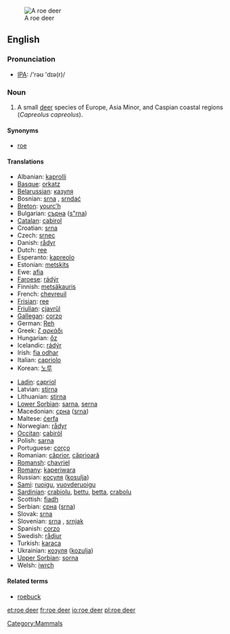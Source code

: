 [[Image:Capreolus capreolus (Marek Szczepanek).jpg|thumb|A roe deer]]
==English==
{{wikipedia}}
===Pronunciation===
*[[w:IPA|IPA]]: /'rəʊ 'dɪə(r)/

===Noun===
{{en-noun|roe deer}}

# A small [[deer]] species of Europe, Asia Minor, and Caspian coastal regions (''Capreolus capreolus'').

====Synonyms====
*[[roe]]

====Translations====
{{top}}
*Albanian: [[kaprolli]]
*[[Basque]]: [[orkatz]]
*[[Belarussian]]: [[казуля]]
*Bosnian: [[srna]] {{f}}, [[srndać]] {{m}}
*[[Breton]]: [[yourc’h]]
*Bulgarian: [[сърна]] ([[s"rna]])
*[[Catalan]]: [[cabirol]]
*Croatian: [[srna]]
*Czech: [[srnec]]
*Danish: [[rådyr]]
*Dutch: [[ree]] {{m}}
*Esperanto: [[kapreolo]]
*Estonian: [[metskits]]
*Ewe: [[afia]] {{n}}
*[[Faroese]]: [[rádýr]]
*Finnish: [[metsäkauris]]
*French: [[chevreuil]] {{m}}
*[[Frisian]]: [[ree]]
*[[Friulian]]: [[cjavrűl]]
*[[Gallegan]]: [[corzo]]
*German: [[Reh]] {{n}}
*Greek: [[ζ αρκάδι]] '' ''
*Hungarian: [[őz]]
*Icelandic: [[rádýr]]
*Irish: [[fia odhar]]
*Italian: [[capriolo]] {{m}}
*Korean: [[노루]]
{{mid}}
*[[Ladin]]: [[capriol]]
*Latvian: [[stirna]]
*Lithuanian: [[stirna]] {{f}}
*[[Lower Sorbian]]: [[sarna]], [[serna]]
*Macedonian: [[срна]] ([[srna]])
*Maltese: [[ċerfa]]
*Norwegian: [[rådyr]] {{n}}
*[[Occitan]]: [[cabiròl]]
*Polish: [[sarna]] '' ''
*Portuguese: [[corço]]
*Romanian: [[căprior]], [[căprioară]]
*[[Romansh]]: [[chavriel]]
*[[Romany]]: [[kaperiwara]] {{f}}
*Russian: [[косуля]] ([[kosulja]]) '' ''
*[[Sami]]: [[ruoigu]], [[vuovderuoigu]]
*[[Sardinian]]: [[crabiolu]], [[bettu]], [[betta]], [[crabolu]]
*Scottish: [[fiadh]]
*Serbian: [[срна]] ([[srna]])
*Slovak: [[srna]]
*Slovenian: [[srna]] {{f}}, [[srnjak]] {{m}}
*Spanish: [[corzo]] {{m}}
*Swedish: [[rådjur]]
*Turkish: [[karaca]]
*Ukrainian: [[козуля]] ([[kozulja]])
*[[Upper Sorbian]]: [[sorna]]
*Welsh: [[iwrch]]
{{bottom}}

====Related terms====
*[[roebuck]]

[[Category:Mammals]]

[[et:roe deer]]
[[fr:roe deer]]
[[io:roe deer]]
[[pl:roe deer]]